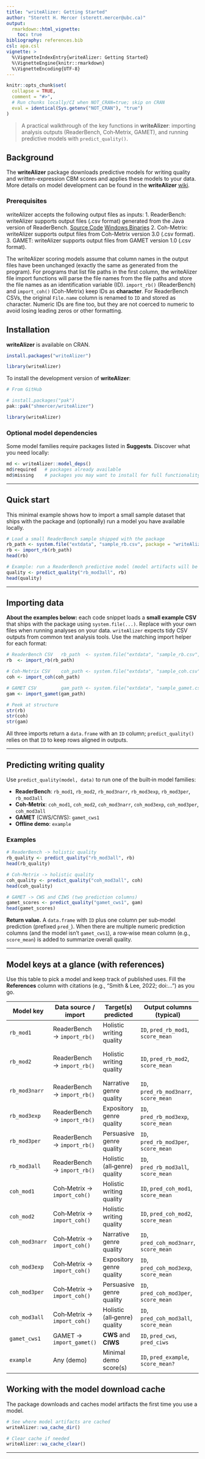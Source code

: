 ```yaml
---
title: "writeAlizer: Getting Started"
author: "Sterett H. Mercer (sterett.mercer@ubc.ca)"
output:
  rmarkdown::html_vignette:
    toc: true
bibliography: references.bib
csl: apa.csl
vignette: >
  %\VignetteIndexEntry{writeAlizer: Getting Started}
  %\VignetteEngine{knitr::rmarkdown}
  %\VignetteEncoding{UTF-8}
---
```


```r
knitr::opts_chunk$set(
  collapse = TRUE,
  comment = "#>",
  # Run chunks locally/CI when NOT_CRAN=true; skip on CRAN
  eval = identical(Sys.getenv("NOT_CRAN"), "true")
)
```

> A practical walkthrough of the key functions in **writeAlizer**: importing analysis outputs (ReaderBench, Coh‑Metrix, GAMET), and running predictive models with `predict_quality()`.

## Background
The **writeAlizer** package downloads predictive models for writing quality and written-expression CBM scores and applies these models to your data.
More details on model development can be found in the **writeAlizer** [wiki](https://github.com/shmercer/writeAlizer/wiki).

### Prerequisites
writeAlizer accepts the following output files as inputs:
 1. ReaderBench: writeAlizer supports output files (.csv format) generated from the Java version of ReaderBench. [Source Code](https://github.com/readerbench/readerbench-java) [Windows Binaries](https://osf.io/wyq4t)
 2. Coh-Metrix: writeAlizer supports output files from Coh-Metrix version 3.0 (.csv format).
 3. GAMET: writeAlizer supports output files from GAMET version 1.0 (.csv format).

The writeAlizer scoring models assume that column names in the output files have been unchanged (exactly the same as generated from the program). For programs that list file paths in the first column, the writeAlizer file import functions will parse the file names from the file paths and store the file names as an identification variable (ID). `import_rb()` (ReaderBench) and `import_coh()` (Coh-Metrix) keep IDs as **character**. For ReaderBench CSVs, the original `File.name` column is renamed to `ID` and stored as character. Numeric IDs are fine too, but they are not coerced to numeric to avoid losing leading zeros or other formatting.

## Installation
**writeAlizer** is available on CRAN.
```r
install.packages("writeAlizer")

library(writeAlizer)
```

To install the development version of **writeAlizer**:
```r
# From GitHub

# install.packages("pak")
pak::pak("shmercer/writeAlizer")

library(writeAlizer)
```

### Optional model dependencies
Some model families require packages listed in **Suggests**. Discover what you need locally:

```r
md <- writeAlizer::model_deps()
md$required   # packages already available
md$missing    # packages you may want to install for full functionality
```

---

## Quick start
This minimal example shows how to import a small sample dataset that ships with the package and (optionally) run a model you have available locally.

```r
# Load a small ReaderBench sample shipped with the package
rb_path <- system.file("extdata", "sample_rb.csv", package = "writeAlizer")
rb <- import_rb(rb_path)
head(rb)

# Example: run a ReaderBench predictive model (model artifacts will be downloaded on the first run)
quality <- predict_quality("rb_mod3all", rb)
head(quality)
```

---

## Importing data
**About the examples below:** each code snippet loads a **small example CSV** that ships with the package using `system.file(...)`. Replace with your own files when running analyses on your data.
`writeAlizer` expects tidy CSV outputs from common text analysis tools. Use the matching import helper for each format:

```r
# ReaderBench CSV	rb_path  <- system.file("extdata", "sample_rb.csv",    package = "writeAlizer")
rb  <- import_rb(rb_path)

# Coh‑Metrix CSV	coh_path <- system.file("extdata", "sample_coh.csv",   package = "writeAlizer")
coh <- import_coh(coh_path)

# GAMET CSV      	gam_path <- system.file("extdata", "sample_gamet.csv", package = "writeAlizer")
gam <- import_gamet(gam_path)

# Peek at structure
str(rb)
str(coh)
str(gam)
```

All three imports return a `data.frame` with an `ID` column; `predict_quality()` relies on that `ID` to keep rows aligned in outputs.

---

## Predicting writing quality
Use `predict_quality(model, data)` to run one of the built‑in model families:

- **ReaderBench**: `rb_mod1`, `rb_mod2`, `rb_mod3narr`, `rb_mod3exp`, `rb_mod3per`, `rb_mod3all`
- **Coh‑Metrix**: `coh_mod1`, `coh_mod2`, `coh_mod3narr`, `coh_mod3exp`, `coh_mod3per`, `coh_mod3all`
- **GAMET** (CWS/CIWS): `gamet_cws1`
- **Offline demo**: `example`

### Examples

```r
# ReaderBench -> holistic quality
rb_quality <- predict_quality("rb_mod3all", rb)
head(rb_quality)

# Coh‑Metrix -> holistic quality
coh_quality <- predict_quality("coh_mod3all", coh)
head(coh_quality)

# GAMET -> CWS and CIWS (two prediction columns)
gamet_scores <- predict_quality("gamet_cws1", gam)
head(gamet_scores)
```

**Return value.** A `data.frame` with `ID` plus one column per sub‑model prediction (prefixed `pred_`). When there are multiple numeric prediction columns (and the model isn’t `gamet_cws1`), a row‑wise mean column (e.g., `score_mean`) is added to summarize overall quality.

---

## Model keys at a glance (with references)
Use this table to pick a model and keep track of published uses. Fill the **References** column with citations (e.g., “Smith & Lee, 2022; doi:…”) as you go.

| Model key        | Data source / import | Target(s) predicted                  | Output columns (typical)                       | Notes/References (published uses) |
|---|---|---|---|---|
| `rb_mod1`        | ReaderBench → `import_rb()` | Holistic writing quality               | `ID`, `pred_rb_mod1`, `score_mean`    | [@Keller-Margulis2022; @Matta2022; @Mercer2022] |
| `rb_mod2`        | ReaderBench → `import_rb()` | Holistic writing quality               | `ID`, `pred_rb_mod2`, `score_mean`    | This is a simplified version of rb_mod1 that handles errors on multi-paragraph compositions. [@Matta2023] |
| `rb_mod3narr`    | ReaderBench → `import_rb()` | Narrative genre quality                | `ID`, `pred_rb_mod3narr`, `score_mean`| — |
| `rb_mod3exp`     | ReaderBench → `import_rb()` | Expository genre quality               | `ID`, `pred_rb_mod3exp`, `score_mean` | — |
| `rb_mod3per`     | ReaderBench → `import_rb()` | Persuasive genre quality               | `ID`, `pred_rb_mod3per`, `score_mean` | — |
| `rb_mod3all`     | ReaderBench → `import_rb()` | Holistic (all‑genre) quality           | `ID`, `pred_rb_mod3all`, `score_mean` | *Recommended ReaderBench model for use |
| `coh_mod1`       | Coh‑Metrix → `import_coh()`  | Holistic writing quality               | `ID`, `pred_coh_mod1`, `score_mean`   | [@Keller-Margulis2022; @Matta2022] |
| `coh_mod2`       | Coh‑Metrix → `import_coh()`  | Holistic writing quality               | `ID`, `pred_coh_mod2`, `score_mean`   | This is a simplified version of coh_mod1 |
| `coh_mod3narr`   | Coh‑Metrix → `import_coh()`  | Narrative genre quality                | `ID`, `pred_coh_mod3narr`, `score_mean`| — |
| `coh_mod3exp`    | Coh‑Metrix → `import_coh()`  | Expository genre quality               | `ID`, `pred_coh_mod3exp`, `score_mean`| — |
| `coh_mod3per`    | Coh‑Metrix → `import_coh()`  | Persuasive genre quality               | `ID`, `pred_coh_mod3per`, `score_mean`| — |
| `coh_mod3all`    | Coh‑Metrix → `import_coh()`  | Holistic (all‑genre) quality           | `ID`, `pred_coh_mod3all`, `score_mean`| *Recommended Coh-Metrix model for use |
| `gamet_cws1`     | GAMET → `import_gamet()`     | **CWS** and **CIWS**                   | `ID`, `pred_cws`, `pred_ciws`         | [@Matta2025; @Mercer2021] |
| `example`        | Any (demo)                   | Minimal demo score(s)                  | `ID`, `pred_example`, `score_mean?`   | Offline, CRAN‑safe mock; seeded via `wa_seed_example_models("example")`|

## Working with the model download cache
The package downloads and caches model artifacts the first time you use a model.

```r
# See where model artifacts are cached
writeAlizer::wa_cache_dir()

# Clear cache if needed 
writeAlizer::wa_cache_clear()
```
---


